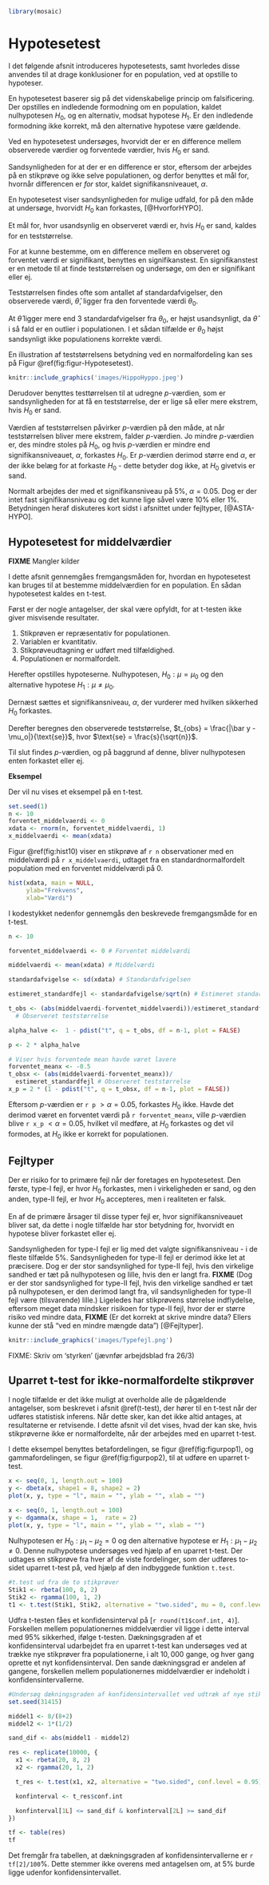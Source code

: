 ```r
library(mosaic)
```

# Hypotesetest

I det følgende afsnit introduceres hypotesetests, samt hvorledes disse anvendes til at drage konklusioner for en population, ved at opstille to hypoteser.

En hypotesetest baserer sig på det videnskabelige princip om falsificering. Der opstilles en indledende formodning om en population, kaldet nulhypotesen $H_0$, og en alternativ, modsat hypotese $H_1$. Er den indledende formodning ikke korrekt, må den alternative hypotese være gældende.

Ved en hypotesetest undersøges, hvorvidt der er en difference mellem observerede værdier og forventede værdier, hvis $H_0$ er sand.

Sandsynligheden for at der er en difference er stor, eftersom der arbejdes på en stikprøve og ikke selve populationen, og derfor benyttes et mål for, hvornår differencen er _for_ stor, kaldet signifikansniveauet, $\alpha$.

En hypotesetest viser sandsynligheden for mulige udfald, for på den måde at undersøge, hvorvidt $H_0$ kan forkastes, [@HvorforHYPO].

Et mål for, hvor usandsynlig en observeret værdi er, hvis $H_0$ er sand, kaldes for en teststørrelse.

For at kunne bestemme, om en difference mellem en observeret og forventet værdi er signifikant, benyttes en signifikanstest. En signifikanstest er en metode til at finde teststørrelsen og undersøge, om den er signifikant eller ej.

Teststørrelsen findes ofte som antallet af standardafvigelser, den observerede værdi, $\hat \theta$, ligger fra den forventede værdi $\theta_0$.

At $\hat \theta$ ligger mere end $3$ standardafvigelser fra $\theta_0$, er højst usandsynligt, da $\hat \theta$ i så fald er en outlier i populationen. I et sådan tilfælde er $\theta_0$ højst sandsynligt ikke populationens korrekte værdi.

En illustration af teststørrelsens betydning ved en normalfordeling kan ses på Figur \@ref(fig:figur-Hypotesetest).

```r
knitr::include_graphics('images/HippoHyppo.jpeg')
```

Derudover benyttes testtørrelsen til at udregne _p_-værdien, som er sandsynligheden for at få en teststørrelse, der er lige så eller mere ekstrem, hvis $H_0$ er sand.

Værdien af teststørrelsen påvirker _p_-værdien på den måde, at når teststørrelsen bliver mere ekstrem, falder _p_-værdien. Jo mindre _p_-værdien er, des mindre stoles på $H_0$, og hvis _p_-værdien er mindre end signifikansniveauet, $\alpha$, forkastes $H_0$. Er _p_-værdien derimod større end $\alpha$, er der ikke belæg for at forkaste $H_0$ - dette betyder dog ikke, at $H_0$ givetvis er sand.

Normalt arbejdes der med et signifikansniveau på $5\%$, $\alpha=0.05$. Dog er der intet fast signifikansniveau og det kunne lige såvel være $10\%$ eller $1\%$. Betydningen heraf diskuteres kort sidst i afsnittet under fejltyper, [@ASTA-HYPO].

## Hypotesetest for middelværdier {#t-test}

__FIXME__ Mangler kilder

I dette afsnit gennemgåes fremgangsmåden for, hvordan en hypotesetest kan bruges til at bestemme middelværdien for en population. En sådan hypotesetest kaldes en t-test.

Først er der nogle antagelser, der skal være opfyldt, for at t-testen ikke giver misvisende resultater.

1. Stikprøven er repræsentativ for populationen.
2. Variablen er kvantitativ.
3. Stikprøveudtagning er udført med tilfældighed.
4. Populationen er normalfordelt.

Herefter opstilles hypoteserne. Nulhypotesen, $H_0: \mu = \mu_0$ og den alternative hypotese $H_1: \mu \neq \mu_0$.

Dernæst sættes et signifikansniveau, $\alpha$, der vurderer med hvilken sikkerhed $H_0$ forkastes.

Derefter beregnes den observerede teststørrelse, $t_{obs} = \frac{|\bar y - \mu_o|}{\text{se}}$, hvor $\text{se} = \frac{s}{\sqrt{n}}$.

Til slut findes _p_-værdien, og på baggrund af denne, bliver nulhypotesen enten forkastet eller ej.

__Eksempel__

Der vil nu vises et eksempel på en t-test.

```r
set.seed(1)
n <- 10
forventet_middelvaerdi <- 0
xdata <- rnorm(n, forventet_middelvaerdi, 1)
x_middelvaerdi <- mean(xdata)
```

Figur \@ref(fig:hist10) viser en stikprøve af ```r n``` observationer med en middelværdi på ```r x_middelvaerdi```, udtaget fra en standardnormalfordelt population med en forventet middelværdi på $0$.

```r
hist(xdata, main = NULL,
     ylab="Frekvens",
     xlab="Værdi")
```

I kodestykket nedenfor gennemgås den beskrevede fremgangsmåde for en t-test.

```r
n <- 10

forventet_middelvaerdi <- 0 # Forventet middelværdi

middelvaerdi <- mean(xdata) # Middelværdi

standardafvigelse <- sd(xdata) # Standardafvigelsen

estimeret_standardfejl <- standardafvigelse/sqrt(n) # Estimeret standardfejl

t_obs <- (abs(middelvaerdi-forventet_middelvaerdi))/estimeret_standardfejl
  # Observeret teststørrelse

alpha_halve <-  1 - pdist("t", q = t_obs, df = n-1, plot = FALSE)

p <- 2 * alpha_halve
```

```r
# Viser hvis forventede mean havde været lavere
forventet_meanx <- -0.5
t_obsx <- (abs(middelvaerdi-forventet_meanx))/
  estimeret_standardfejl # Observeret teststørrelse
x_p = 2 * (1 - pdist("t", q = t_obsx, df = n-1, plot = FALSE))
```

Eftersom *p*-værdien er ```r p``` $> \alpha=0.05$, forkastes $H_0$ ikke. Havde det derimod været en forventet værdi på ```r forventet_meanx```, ville *p*-værdien blive ```r x_p``` $< \alpha=0.05$, hvilket vil medføre, at $H_0$ forkastes og det vil formodes, at $H_0$ ikke er korrekt for populationen.

## Fejltyper {#fejltyper-afsnit}

Der er risiko for to primære fejl når der foretages en hypotesetest. Den første, type-I fejl, er hvor $H_0$ forkastes, men i virkeligheden er sand, og den anden, type-II fejl, er hvor $H_0$ accepteres, men i realiteten er falsk.

En af de primære årsager til disse typer fejl er, hvor signifikansniveauet bliver sat, da dette i nogle tilfælde har stor betydning for, hvorvidt en hypotese bliver forkastet eller ej.

Sandsynligheden for type-I fejl er lig med det valgte signifikansniveau - i de fleste tilfælde $5\%$. Sandsynligheden for type-II fejl er derimod ikke let at præcisere. Dog er der stor sandsynlighed for type-II fejl, hvis den virkelige sandhed er tæt på nulhypotesen og lille, hvis den er langt fra. __FIXME__ (Dog er der stor sandsynlighed for type-II fejl, hvis den virkelige sandhed er tæt på nulhypotesen, er den derimod langt fra, vil sandsynligheden for type-II fejl være (tilsvarende) lille.) Ligeledes har stikprøvens størrelse indflydelse, eftersom meget data mindsker risikoen for type-II fejl, hvor der er større risiko ved mindre data, __FIXME__ (Er det korrekt at skrive mindre data? Ellers kunne der stå "ved en mindre mængde data") [@Fejltyper].

```r
knitr::include_graphics('images/Typefejl.png')
```

FIXME: Skriv om 'styrken' (jævnfør arbejdsblad fra 26/3)

## Uparret t-test for ikke-normalfordelte stikprøver {#t-test2}

I nogle tilfælde er det ikke muligt at overholde alle de pågældende antagelser, som beskrevet i afsnit \@ref(t-test), der hører til en t-test når der udføres statistisk inferens. Når dette sker, kan det ikke altid antages, at resultaterne er retvisende. I dette afsnit vil det vises, hvad der kan ske, hvis stikprøverne ikke er normalfordelte, når der arbejdes med en uparret t-test.

I dette eksempel benyttes betafordelingen, se figur \@ref(fig:figurpop1), og gammafordelingen, se figur \@ref(fig:figurpop2), til at udføre en uparret t-test. 

```r
x <- seq(0, 1, length.out = 100)
y <- dbeta(x, shape1 = 8, shape2 = 2)
plot(x, y, type = "l", main = "", ylab = "", xlab = "")
```

```r
x <- seq(0, 1, length.out = 100)
y <- dgamma(x, shape = 1,  rate = 2)
plot(x, y, type = "l", main = "", ylab = "", xlab = "")
```

Nulhypotesen er $H_0: \mu_1 - \mu_2 = 0$ og den alternative hypotese er $H_1 : \mu_1 - \mu_2 \neq 0$. Denne nulhypotese undersøges ved hjælp af en uparret t-test. Der udtages en stikprøve fra hver af de viste fordelinger, som der udføres to-sidet uparret t-test på, ved hjælp af den indbyggede funktion `t.test`.

```r
#t.test ud fra de to stikprøver
Stik1 <- rbeta(100, 8, 2)
Stik2 <- rgamma(100, 1, 2)
t1 <- t.test(Stik1, Stik2, alternative = "two.sided", mu = 0, conf.level = 0.95)
```

Udfra t-testen fåes et konfidensinterval på [```r round(t1$conf.int, 4)```]. Forskellen mellem populationernes middelværdier vil ligge i dette interval med $95\%$ sikkerhed, ifølge t-testen. Dækningsgraden af et konfidensinterval udarbejdet fra en uparret t-test kan undersøges ved at trække nye stikprøver fra populationerne, i alt $10,000$ gange, og hver gang oprette et nyt konfidensinterval. Den sande dækningsgrad er andelen af gangene, forskellen mellem populationernes middelværdier er indeholdt i konfidensintervallerne.

```r
#Undersøg dækningsgraden af konfidensintervallet ved udtræk af nye stikprøver.
set.seed(31415)

middel1 <- 8/(8+2)
middel2 <- 1*(1/2)

sand_dif <- abs(middel1 - middel2)

res <- replicate(10000, {
  x1 <- rbeta(20, 8, 2)
  x2 <- rgamma(20, 1, 2)

  t_res <- t.test(x1, x2, alternative = "two.sided", conf.level = 0.95)

  konfinterval <- t_res$conf.int

  konfinterval[1L] <= sand_dif & konfinterval[2L] >= sand_dif
})

tf <- table(res)
tf
```

Det fremgår fra tabellen, at dækningsgraden af konfidensintervallerne er ```r tf[2]/100```$\%$. Dette stemmer ikke overens med antagelsen om, at $5\%$ burde ligge udenfor konfidensintervallet.
